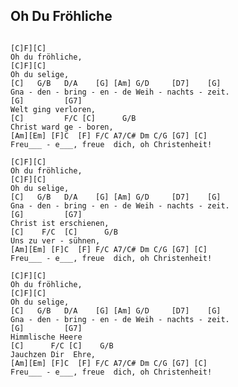## Oh Du Fröhliche {#weihnachten-oh-du-froehliche}



```

[C]F][C]    
Oh du fröhliche,
[C]F][C]  
Oh du selige,
[C]   G/B   D/A    [G] [Am] G/D     [D7]    [G]  
Gna - den - bring - en - de Weih - nachts - zeit.
[G]         [G7]  
Welt ging verloren,
[C]         F/C [C]      G/B
Christ ward ge - boren,
[Am][Em] [F]C  [F] F/C A7/C# Dm C/G [G7] [C]   
Freu___ - e___, freue  dich, oh Christenheit!

[C]F][C]    
Oh du fröhliche,
[C]F][C]  
Oh du selige,
[C]   G/B   D/A    [G] [Am] G/D     [D7]    [G]  
Gna - den - bring - en - de Weih - nachts - zeit.
[G]         [G7]  
Christ ist erschienen,
[C]    F/C  [C]      G/B
Uns zu ver - sühnen,
[Am][Em] [F]C  [F] F/C A7/C# Dm C/G [G7] [C]   
Freu___ - e___, freue  dich, oh Christenheit!

[C]F][C]    
Oh du fröhliche,
[C]F][C]  
Oh du selige,
[C]   G/B   D/A    [G] [Am] G/D     [D7]    [G]  
Gna - den - bring - en - de Weih - nachts - zeit.
[G]         [G7]  
Himmlische Heere
[C]      F/C [C]    G/B
Jauchzen Dir  Ehre,
[Am][Em] [F]C  [F] F/C A7/C# Dm C/G [G7] [C]   
Freu___ - e___, freue  dich, oh Christenheit!

```
